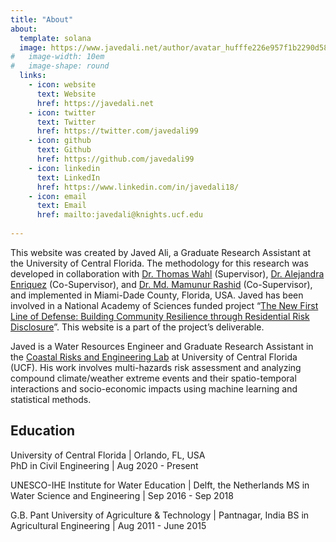 ```yaml
---
title: "About"
about:
  template: solana
  image: https://www.javedali.net/author/avatar_hufffe226e957f1b2290d587dc7c95d8a4_871284_270x270_fill_lanczos_center_2.PNG
#   image-width: 10em
#   image-shape: round
  links:
    - icon: website
      text: Website
      href: https://javedali.net 
    - icon: twitter
      text: Twitter
      href: https://twitter.com/javedali99
    - icon: github
      text: Github
      href: https://github.com/javedali99
    - icon: linkedin
      text: LinkedIn
      href: https://www.linkedin.com/in/javedali18/
    - icon: email
      text: Email
      href: mailto:javedali@knights.ucf.edu 
    
---
```


This website was created by Javed Ali, a Graduate Research Assistant at the University of Central Florida. The methodology for this research was developed in collaboration with [Dr. Thomas Wahl](https://core-lab.weebly.com/) (Supervisor), [Dr. Alejandra Enriquez](https://www.linkedin.com/in/alejandra-rodr%C3%ADguez-enr%C3%ADquez-426b3263/) (Co-Supervisor), and [Dr. Md. Mamunur Rashid](https://mmrashid.weebly.com/) (Co-Supervisor), and implemented in Miami-Dade County, Florida, USA. Javed has been involved in a National Academy of Sciences funded project “[The New First Line of Defense: Building Community Resilience through Residential Risk Disclosure](https://hazardaware.org/)”. This website is a part of the project's deliverable.

Javed is a Water Resources Engineer and Graduate Research Assistant in the [Coastal Risks and Engineering Lab](https://core-lab.weebly.com/) at University of Central Florida (UCF). His work involves multi-hazards risk assessment and analyzing compound climate/weather extreme events and their spatio-temporal interactions and socio-economic impacts using machine learning and statistical methods. 

## Education

University of Central Florida | Orlando, FL, USA  
PhD in Civil Engineering | Aug 2020 - Present

UNESCO-IHE Institute for Water Education | Delft, the Netherlands 
MS in Water Science and Engineering | Sep 2016 - Sep 2018

G.B. Pant University of Agriculture & Technology | Pantnagar, India 
BS in Agricultural Engineering | Aug 2011 - June 2015


